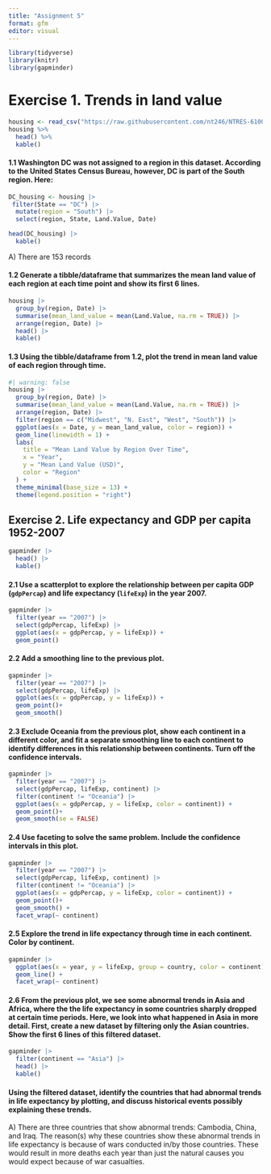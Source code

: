 ```yaml
---
title: "Assignment 5"
format: gfm
editor: visual
---
```


```r
library(tidyverse)
library(knitr)
library(gapminder)
```

# Exercise 1. Trends in land value

```r
housing <- read_csv("https://raw.githubusercontent.com/nt246/NTRES-6100-data-science/master/datasets/landdata_states.csv")
housing %>%
  head() %>% 
  kable() 
```

#### 1.1 Washington DC was not assigned to a region in this dataset. According to the United States Census Bureau, however, DC is part of the South region. Here:

```r
DC_housing <- housing |> 
 filter(State == "DC") |> 
  mutate(region = "South") |> 
  select(region, State, Land.Value, Date)

head(DC_housing) |> 
  kable()
```

A\) There are 153 records

#### 1.2 Generate a tibble/dataframe that summarizes the mean land value of each region at each time point and show its first 6 lines.

```r
housing |> 
  group_by(region, Date) |> 
  summarise(mean_land_value = mean(Land.Value, na.rm = TRUE)) |> 
  arrange(region, Date) |> 
  head() |> 
  kable()
```

#### 1.3 Using the tibble/dataframe from 1.2, plot the trend in mean land value of each region through time.

```r
#| warning: false
housing |> 
  group_by(region, Date) |> 
  summarise(mean_land_value = mean(Land.Value, na.rm = TRUE)) |> 
  arrange(region, Date) |> 
  filter(region == c("Midwest", "N. East", "West", "South")) |> 
  ggplot(aes(x = Date, y = mean_land_value, color = region)) +
  geom_line(linewidth = 1) +
  labs(
    title = "Mean Land Value by Region Over Time",
    x = "Year",
    y = "Mean Land Value (USD)",
    color = "Region"
  ) +
  theme_minimal(base_size = 13) +
  theme(legend.position = "right")
```

## Exercise 2. Life expectancy and GDP per capita 1952-2007

```r
gapminder |> 
  head() |> 
  kable()
```

#### 2.1 Use a scatterplot to explore the relationship between per capita GDP (`gdpPercap`) and life expectancy (`lifeExp`) in the year 2007.

```r
gapminder |> 
  filter(year == "2007") |> 
  select(gdpPercap, lifeExp) |> 
  ggplot(aes(x = gdpPercap, y = lifeExp)) +
  geom_point()
```

#### 2.2 Add a smoothing line to the previous plot.

```r
gapminder |> 
  filter(year == "2007") |> 
  select(gdpPercap, lifeExp) |> 
  ggplot(aes(x = gdpPercap, y = lifeExp)) +
  geom_point()+
  geom_smooth()
```

#### 2.3 Exclude Oceania from the previous plot, show each continent in a different color, and fit a separate smoothing line to each continent to identify differences in this relationship between continents. Turn off the confidence intervals.

```r
gapminder |> 
  filter(year == "2007") |> 
  select(gdpPercap, lifeExp, continent) |> 
  filter(continent != "Oceania") |> 
  ggplot(aes(x = gdpPercap, y = lifeExp, color = continent)) +
  geom_point()+
  geom_smooth(se = FALSE)
```

#### 2.4 Use faceting to solve the same problem. Include the confidence intervals in this plot.

```r
gapminder |> 
  filter(year == "2007") |> 
  select(gdpPercap, lifeExp, continent) |> 
  filter(continent != "Oceania") |> 
  ggplot(aes(x = gdpPercap, y = lifeExp, color = continent)) +
  geom_point()+
  geom_smooth() +
  facet_wrap(~ continent)
```

#### 2.5 Explore the trend in life expectancy through time in each continent. Color by continent.

```r
gapminder |> 
  ggplot(aes(x = year, y = lifeExp, group = country, color = continent)) +
  geom_line() +
  facet_wrap(~ continent)

```

#### 2.6 From the previous plot, we see some abnormal trends in Asia and Africa, where the the life expectancy in some countries sharply dropped at certain time periods. Here, we look into what happened in Asia in more detail. First, create a new dataset by filtering only the Asian countries. Show the first 6 lines of this filtered dataset.

```r
gapminder |> 
  filter(continent == "Asia") |> 
  head() |> 
  kable()
```

#### Using the filtered dataset, identify the countries that had abnormal trends in life expectancy **by plotting**, and discuss historical events possibly explaining these trends. 

A\) There are three countries that show abnormal trends: Cambodia, China, and Iraq. The reason(s) why these countries show these abnormal trends in life expectancy is because of wars conducted in/by those countries. These would result in more deaths each year than just the natural causes you would expect because of war casualties.
